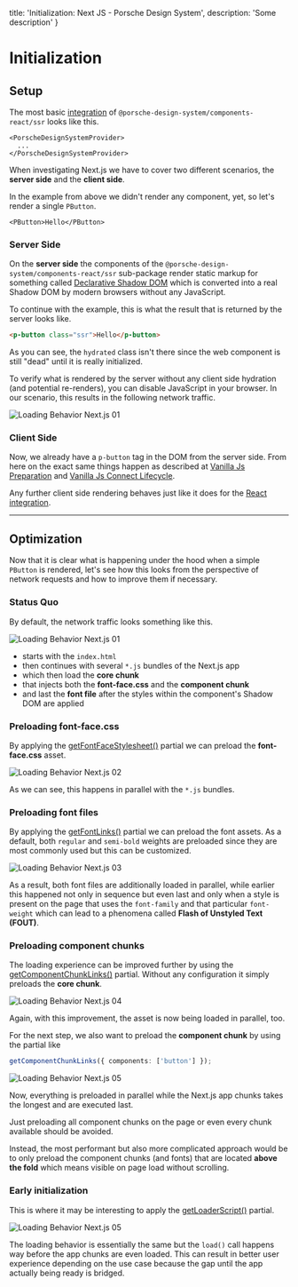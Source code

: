 
  title: 'Initialization: Next JS - Porsche Design System',
  description: 'Some description'
}

# Initialization

## Setup

The most basic [integration](developing/next-js/getting-started#integration) of
`@porsche-design-system/components-react/ssr` looks like this.

```tsx
<PorscheDesignSystemProvider>
  ...
</PorscheDesignSystemProvider>
```

When investigating Next.js we have to cover two different scenarios, the **server side** and the **client side**.

In the example from above we didn't render any component, yet, so let's render a single `PButton`.

```tsx
<PButton>Hello</PButton>
```

### Server Side

On the **server side** the components of the `@porsche-design-system/components-react/ssr` sub-package render static
markup for something called <a href="https://web.dev/declarative-shadow-dom" target="_blank">Declarative Shadow DOM</a>
which is converted into a real Shadow DOM by modern browsers without any JavaScript.

To continue with the example, this is what the result that is returned by the server looks like.

```html
<p-button class="ssr">Hello</p-button>
```

As you can see, the `hydrated` class isn't there since the web component is still "dead" until it is really initialized.

To verify what is rendered by the server without any client side hydration (and potential re-renders), you can disable
JavaScript in your browser. In our scenario, this results in the following network traffic.

![Loading Behavior Next.js 01](/assets/loading-behavior-nextjs-01.jpg)

### Client Side

Now, we already have a `p-button` tag in the DOM from the server side.
From here on the exact same things happen as described at
[Vanilla Js Preparation](must-know/initialization/vanilla-js#preparation) and
[Vanilla Js Connect Lifecycle](must-know/initialization/vanilla-js#connect-lifecycle).

Any further client side rendering behaves just like it does for the
[React integration](must-know/initialization/react#mounting).

---

## Optimization

Now that it is clear what is happening under the hood when a simple `PButton` is rendered, let's see how this looks from
the perspective of network requests and how to improve them if necessary.

### Status Quo

By default, the network traffic looks something like this.

![Loading Behavior Next.js 01](/assets/loading-behavior-nextjs-02.jpg)

- starts with the `index.html`
- then continues with several `*.js` bundles of the Next.js app
- which then load the **core chunk**
- that injects both the **font-face.css** and the **component chunk**
- and last the **font file** after the styles within the component's Shadow DOM are applied

### Preloading font-face.css

By applying the [getFontFaceStylesheet()](partials/font-face-stylesheet) partial we can preload the **font-face.css**
asset.

![Loading Behavior Next.js 02](/assets/loading-behavior-nextjs-03.jpg)

As we can see, this happens in parallel with the `*.js` bundles.

### Preloading font files

By applying the [getFontLinks()](partials/font-links) partial we can preload the font assets. As a default, both
`regular` and `semi-bold` weights are preloaded since they are most commonly used but this can be customized.

![Loading Behavior Next.js 03](/assets/loading-behavior-nextjs-04.jpg)

As a result, both font files are additionally loaded in parallel, while earlier this happened not only in sequence but
even last and only when a style is present on the page that uses the `font-family` and that particular `font-weight`
which can lead to a phenomena called **Flash of Unstyled Text (FOUT)**.

### Preloading component chunks

The loading experience can be improved further by using the [getComponentChunkLinks()](partials/component-chunk-links)
partial. Without any configuration it simply preloads the **core chunk**.

![Loading Behavior Next.js 04](/assets/loading-behavior-nextjs-05.jpg)

Again, with this improvement, the asset is now being loaded in parallel, too.

For the next step, we also want to preload the **component chunk** by using the partial like

```ts
getComponentChunkLinks({ components: ['button'] });
```

![Loading Behavior Next.js 05](/assets/loading-behavior-nextjs-06.jpg)

Now, everything is preloaded in parallel while the Next.js app chunks takes the longest and are executed last.

<Notification heading="Hint" heading-tag="h4" state="warning">
  Just preloading all component chunks on the page or even every chunk available should be avoided.

  Instead, the most performant but also more complicated approach would be to only preload the component chunks
  (and fonts) that are located **above the fold** which means visible on page load without scrolling.
</Notification>

### Early initialization

This is where it may be interesting to apply the [getLoaderScript()](partials/loader-script) partial.

![Loading Behavior Next.js 05](/assets/loading-behavior-nextjs-07.jpg)

The loading behavior is essentially the same but the `load()` call happens way before the app chunks are even loaded.
This can result in better user experience depending on the use case because the gap until the app actually being ready
is bridged.
